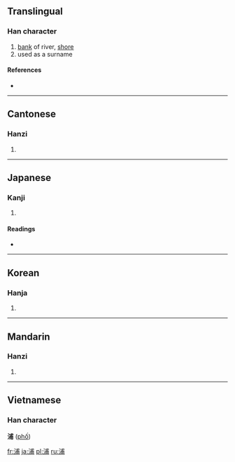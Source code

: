 ==Translingual==

===Han character===
{{Han char|rn=85|rad=水|as=07|sn=10|four=3312<sub>7</sub>|canj=水戈十月 (EIJB)}}

# [[bank]] of river, [[shore]]
# used as a surname

====References====
* {{Han ref|kx=0624.110|dkj=17475|dj=1021.250|hdz=31619.120|uh=6D66|ud=28006|bh=AEFA|bd=44794}}

----

==Cantonese==

===Hanzi===
{{yue-hanzi|jyut=|y=pou2}}

# {{defn|Cantonese}}

----

==Japanese==

===Kanji===
{{ja-kanji|grade=c|rs=水07}}

# {{defn|Japanese}}

====Readings====
* {{ja-readings|on=[[ほ]] (ho)|kun=[[うら]] (ura)}}

----

==Korean==

===Hanja===
{{ko-hanja|hangeul=[[포]]|eumhun=|rv=po|mr=p'o|y=pho}}

# {{defn|Korean}}

----

==Mandarin==

===Hanzi===
{{cmn-hanzi|pin=[[gǎo]] ([[gao3]]), [[gé]] ([[ge2]]), [[pǔ]] ([[pu3]])|wg=kao<sup>3</sup>, ko<sup>2</sup>, p'u<sup>3</sup>}}

# {{defn|Mandarin}}

----

==Vietnamese==
===Han character===
'''浦''' ([[phố]])

[[fr:浦]]
[[ja:浦]]
[[pl:浦]]
[[ru:浦]]